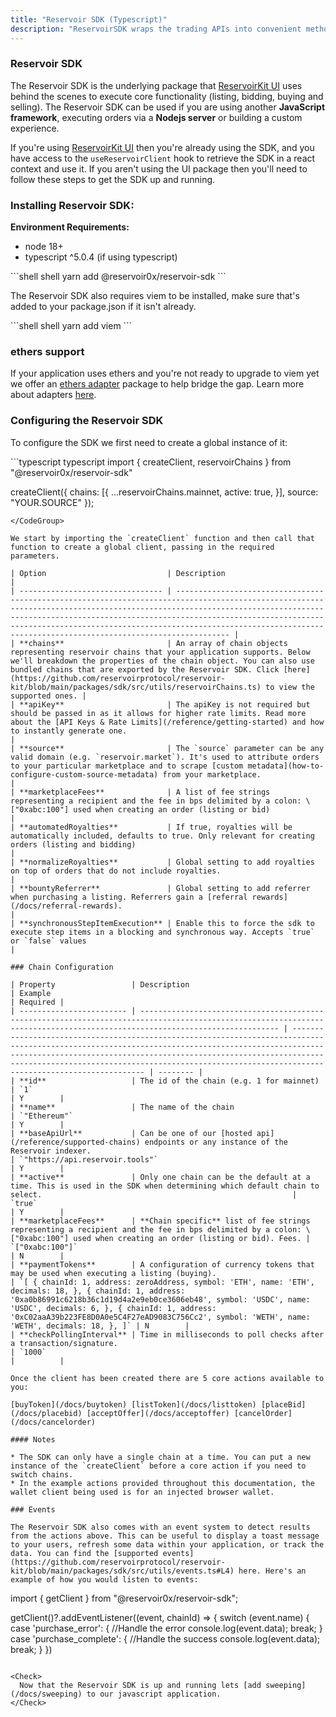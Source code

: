 ```yaml
---
title: "Reservoir SDK (Typescript)"
description: "ReservoirSDK wraps the trading APIs into convenient methods for use in typescript"
---
```


### Reservoir SDK

The Reservoir SDK is the underlying package that [ReservoirKit UI](/reference/reservoirkit) uses behind the scenes to execute core functionality (listing, bidding, buying and selling). The Reservoir SDK can be used if you are using another **JavaScript framework**, executing orders via a **Nodejs server** or building a custom experience.

If you're using [ReservoirKit UI](/reference/reservoirkit) then you're already using the SDK, and you have access to the `useReservoirClient` hook to retrieve the SDK in a react context and use it. If you aren't using the UI package then you'll need to follow these steps to get the SDK up and running.

### Installing Reservoir SDK:

**Environment Requirements:**

* node 18+
* typescript ^5.0.4 (if using typescript)

<CodeGroup>
  ```shell shell
  yarn add @reservoir0x/reservoir-sdk
  ```
</CodeGroup>

The Reservoir SDK also requires viem to be installed, make sure that's added to your package.json if it isn't already.

<CodeGroup>
  ```shell shell
  yarn add viem
  ```
</CodeGroup>

### ethers support

If your application uses ethers and you're not ready to upgrade to viem yet we offer an [ethers adapter](https://github.com/reservoirprotocol/reservoir-kit/tree/main/packages/ethers-wallet-adapter) package to help bridge the gap. Learn more about adapters [here](/reference/adapters).

### Configuring the Reservoir SDK

To configure the SDK we first need to create a global instance of it:

<CodeGroup>
  ```typescript typescript
  import { createClient, reservoirChains } from "@reservoir0x/reservoir-sdk"

  createClient({
    chains: [{
      ...reservoirChains.mainnet,
      active: true,
    }],
    source: "YOUR.SOURCE"
  });
  ```
</CodeGroup>

We start by importing the `createClient` function and then call that function to create a global client, passing in the required parameters.

| Option                           | Description                                                                                                                                                                                                                                                                                                                                                                |
| -------------------------------- | -------------------------------------------------------------------------------------------------------------------------------------------------------------------------------------------------------------------------------------------------------------------------------------------------------------------------------------------------------------------------- |
| **chains**                       | An array of chain objects representing reservoir chains that your application supports. Below we'll breakdown the properties of the chain object. You can also use bundled chains that are exported by the Reservoir SDK. Click [here](https://github.com/reservoirprotocol/reservoir-kit/blob/main/packages/sdk/src/utils/reservoirChains.ts) to view the supported ones. |
| **apiKey**                       | The apiKey is not required but should be passed in as it allows for higher rate limits. Read more about the [API Keys & Rate Limits](/reference/getting-started) and how to instantly generate one.                                                                                                                                                                        |
| **source**                       | The `source` parameter can be any valid domain (e.g. `reservoir.market`). It's used to attribute orders to your particular marketplace and to scrape [custom metadata](how-to-configure-custom-source-metadata) from your marketplace.                                                                                                                                     |
| **marketplaceFees**              | A list of fee strings representing a recipient and the fee in bps delimited by a colon: \["0xabc:100"] used when creating an order (listing or bid)                                                                                                                                                                                                                        |
| **automatedRoyalties**           | If true, royalties will be automatically included, defaults to true. Only relevant for creating orders (listing and bidding)                                                                                                                                                                                                                                               |
| **normalizeRoyalties**           | Global setting to add royalties on top of orders that do not include royalties.                                                                                                                                                                                                                                                                                            |
| **bountyReferrer**               | Global setting to add referrer when purchasing a listing. Referrers gain a [referral rewards](/docs/referral-rewards).                                                                                                                                                                                                                                                     |
| **synchronousStepItemExecution** | Enable this to force the sdk to execute step items in a blocking and synchronous way. Accepts `true` or `false` values                                                                                                                                                                                                                                                     |

### Chain Configuration

| Property                 | Description                                                                                                                                                                 | Example                                                                                                                                                                                                                                                                                                                       | Required |
| ------------------------ | --------------------------------------------------------------------------------------------------------------------------------------------------------------------------- | ----------------------------------------------------------------------------------------------------------------------------------------------------------------------------------------------------------------------------------------------------------------------------------------------------------------------------- | -------- |
| **id**                   | The id of the chain (e.g. 1 for mainnet)                                                                                                                                    | `1`                                                                                                                                                                                                                                                                                                                           | Y        |
| **name**                 | The name of the chain                                                                                                                                                       | `"Ethereum"`                                                                                                                                                                                                                                                                                                                  | Y        |
| **baseApiUrl**           | Can be one of our [hosted api](/reference/supported-chains) endpoints or any instance of the Reservoir indexer.                                                             | `"https://api.reservoir.tools"`                                                                                                                                                                                                                                                                                               | Y        |
| **active**               | Only one chain can be the default at a time. This is used in the SDK when determining which default chain to select.                                                        | `true`                                                                                                                                                                                                                                                                                                                        | Y        |
| **marketplaceFees**      | **Chain specific** list of fee strings representing a recipient and the fee in bps delimited by a colon: \["0xabc:100"] used when creating an order (listing or bid). Fees. | `["0xabc:100"]`                                                                                                                                                                                                                                                                                                               | N        |
| **paymentTokens**        | A configuration of currency tokens that may be used when executing a listing (buying).                                                                                      | `[ { chainId: 1, address: zeroAddress, symbol: 'ETH', name: 'ETH', decimals: 18, }, { chainId: 1, address: '0xa0b86991c6218b36c1d19d4a2e9eb0ce3606eb48', symbol: 'USDC', name: 'USDC', decimals: 6, }, { chainId: 1, address: '0xC02aaA39b223FE8D0A0e5C4F27eAD9083C756Cc2', symbol: 'WETH', name: 'WETH', decimals: 18, }, ]` | N        |
| **checkPollingInterval** | Time in milliseconds to poll checks after a transaction/signature.                                                                                                          | `1000`                                                                                                                                                                                                                                                                                                                        |          |

Once the client has been created there are 5 core actions available to you:

[buyToken](/docs/buytoken) [listToken](/docs/listtoken) [placeBid](/docs/placebid) [acceptOffer](/docs/acceptoffer) [cancelOrder](/docs/cancelorder)

#### Notes

* The SDK can only have a single chain at a time. You can put a new instance of the `createClient` before a core action if you need to switch chains.
* In the example actions provided throughout this documentation, the wallet client being used is for an injected browser wallet.

### Events

The Reservoir SDK also comes with an event system to detect results from the actions above. This can be useful to display a toast message to your users, refresh some data within your application, or track the data. You can find the [supported events](https://github.com/reservoirprotocol/reservoir-kit/blob/main/packages/sdk/src/utils/events.ts#L4) here. Here's an example of how you would listen to events:

```
import { getClient } from "@reservoir0x/reservoir-sdk";

getClient()?.addEventListener((event, chainId) => {
  switch (event.name) {
    case 'purchase_error': {
      //Handle the error
      console.log(event.data);
      break;
    }
    case 'purchase_complete': {
      //Handle the success
      console.log(event.data);
      break;
    }
})
```

<Check>
  Now that the Reservoir SDK is up and running lets [add sweeping](/docs/sweeping) to our javascript application.
</Check>
